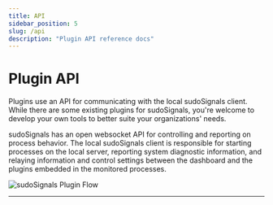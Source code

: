 ```yaml
---
title: API
sidebar_position: 5
slug: /api
description: "Plugin API reference docs"
---
```



# Plugin API

Plugins use an API for communicating with the local sudoSignals client. While there are some existing plugins for sudoSignals, you're welcome to develop your own tools to better suite your organizations' needs.

sudoSignals has an open websocket API for controlling and reporting on process behavior. The local sudoSignals client is responsible for starting processes on the local server, reporting system diagnostic information, and relaying information and control settings between the dashboard and the plugins embedded in the monitored processes.  

![sudoSignals Plugin Flow](/img/plugin-api/signals-plugin-api-001.png)

---
<DocCardList />

<!-- links -->
